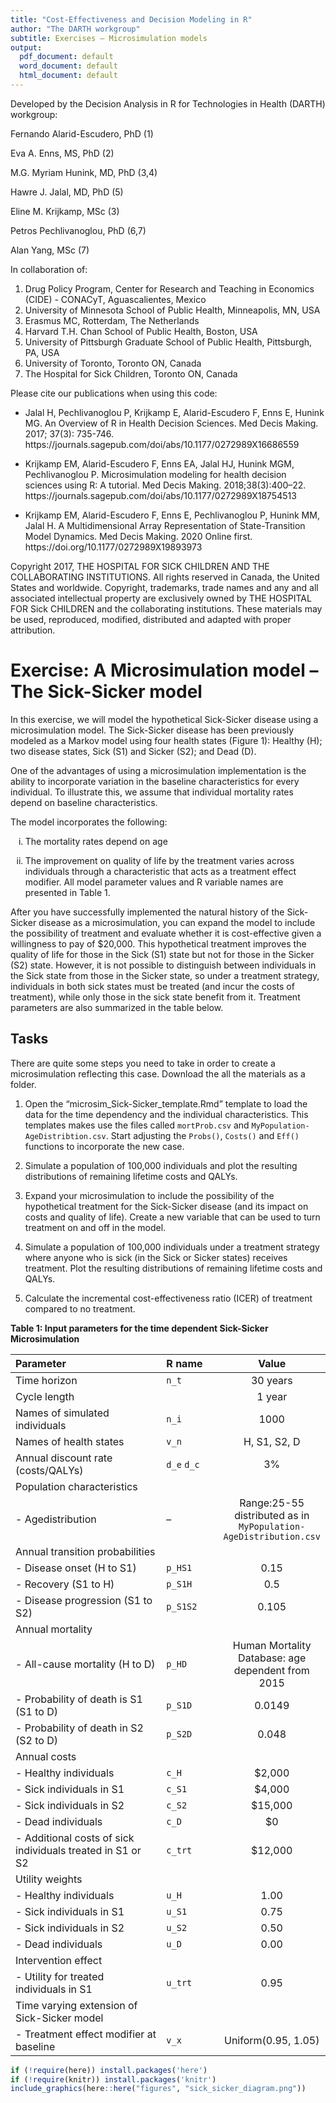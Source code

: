 ```yaml
---
title: "Cost-Effectiveness and Decision Modeling in R"
author: "The DARTH workgroup"
subtitle: Exercises – Microsimulation models 
output:
  pdf_document: default
  word_document: default
  html_document: default
---
```


Developed by the Decision Analysis in R for Technologies in Health (DARTH) workgroup:

Fernando Alarid-Escudero, PhD (1) 

Eva A. Enns, MS, PhD (2)	

M.G. Myriam Hunink, MD, PhD (3,4)

Hawre J. Jalal, MD, PhD (5) 

Eline M. Krijkamp, MSc (3)	

Petros Pechlivanoglou, PhD (6,7)

Alan Yang, MSc (7)

In collaboration of: 		

1. Drug Policy Program, Center for Research and Teaching in Economics (CIDE) - CONACyT, 
   Aguascalientes, Mexico
2. University of Minnesota School of Public Health, Minneapolis, MN, USA
3. Erasmus MC, Rotterdam, The Netherlands
4. Harvard T.H. Chan School of Public Health, Boston, USA
5. University of Pittsburgh Graduate School of Public Health, Pittsburgh, PA, USA
6. University of Toronto, Toronto ON, Canada
7. The Hospital for Sick Children, Toronto ON, Canada

Please cite our publications when using this code:
 
- Jalal H, Pechlivanoglou P, Krijkamp E, Alarid-Escudero F, Enns E, Hunink MG. 
An Overview of R in Health Decision Sciences. Med Decis Making. 2017; 37(3): 735-746. 
https://journals.sagepub.com/doi/abs/10.1177/0272989X16686559
 
- Krijkamp EM, Alarid-Escudero F, Enns EA, Jalal HJ, Hunink MGM, Pechlivanoglou P. 
Microsimulation modeling for health decision sciences using R: A tutorial. 
Med Decis Making. 2018;38(3):400–22. 
https://journals.sagepub.com/doi/abs/10.1177/0272989X18754513
 
- Krijkamp EM, Alarid-Escudero F, Enns E, Pechlivanoglou P, Hunink MM, Jalal H. 
A Multidimensional Array Representation of State-Transition Model Dynamics. 
Med Decis Making. 2020 Online first. https://doi.org/10.1177/0272989X19893973

Copyright 2017, THE HOSPITAL FOR SICK CHILDREN AND THE COLLABORATING INSTITUTIONS. 
All rights reserved in Canada, the United States and worldwide. Copyright, 
trademarks, trade names and any and all associated intellectual property are 
exclusively owned by THE HOSPITAL FOR Sick CHILDREN and the collaborating 
institutions. These materials may be used, reproduced, modified, distributed 
and adapted with proper attribution.

# Exercise: A Microsimulation model – The Sick-Sicker model

In this exercise, we will model the hypothetical Sick-Sicker disease using a microsimulation model. The Sick-Sicker disease has been previously modeled as a Markov model using four health states (Figure 1): Healthy (H); two disease states, Sick (S1) and Sicker (S2); and Dead (D). 

One of the advantages of using a microsimulation implementation is the ability to incorporate variation in the baseline characteristics for every individual. To illustrate this, we assume that individual mortality rates depend on baseline characteristics. 

The model incorporates the following:

i)	The mortality rates depend on age

ii) The improvement on quality of life by the treatment varies across individuals through a characteristic that acts as a treatment effect modifier. All model parameter values and R variable names are presented in Table 1.

After you have successfully implemented the natural history of the Sick-Sicker disease as a microsimulation, you can expand the model to include the possibility of treatment and evaluate whether it is cost-effective given a willingness to pay of $20,000. This hypothetical treatment improves the quality of life for those in the Sick (S1) state but not for those in the Sicker (S2) state. However, it is not possible to distinguish between individuals in the Sick state from those in the Sicker state, so under a treatment strategy, individuals in both sick states must be treated (and incur the costs of treatment), while only those in the sick state benefit from it. Treatment parameters are also summarized in the table below.


## Tasks

There are quite some steps you need to take in order to create a microsimulation reflecting this case. Download the all the materials as a folder. 

1. Open the "microsim_Sick-Sicker_template.Rmd"  template to load the data for the time dependency and the individual characteristics. This templates makes use the files called `mortProb.csv` and `MyPopulation-AgeDistribtion.csv`. Start adjusting the `Probs()`, `Costs()` and `Eff()` functions to incorporate the new case.

2. Simulate a population of 100,000 individuals and plot the resulting distributions of remaining lifetime costs and QALYs.

3. Expand your microsimulation to include the possibility of the hypothetical treatment for the Sick-Sicker disease (and its impact on costs and quality of life). Create a new variable that can be used to turn treatment on and off in the model.

4. Simulate a population of 100,000 individuals under a treatment strategy where anyone who is sick (in the Sick or Sicker states) receives treatment. Plot the resulting distributions of remaining lifetime costs and QALYs.

5. Calculate the incremental cost-effectiveness ratio (ICER) of treatment compared to no treatment. 

**Table 1: Input parameters for the time dependent Sick-Sicker Microsimulation **

|           **Parameter**            |  **R name** |   **Value**   |
|:-----------------------------------|:------------|:-------------:|
| Time horizon                       | `n_t`       | 30 years      |
| Cycle length                       |             | 1 year        |
| Names of simulated individuals     | `n_i`       | 1000          |
| Names of health states             | `v_n`       | H, S1, S2, D  |
| Annual discount rate (costs/QALYs) | `d_e` `d_c` | 3%            |
| Population characteristics         |             |               |
| - Agedistribution                  |  --         | Range:25-55 distributed as in `MyPopulation-AgeDistribution.csv`|
| Annual transition probabilities    |             |               |
| - Disease onset (H to S1)          | `p_HS1`     |  0.15         |
| - Recovery (S1 to H)               | `p_S1H`     |  0.5          |
| - Disease progression (S1 to S2)   | `p_S1S2`    |  0.105        |
| Annual mortality                   |             |               |
| - All-cause mortality (H to D)     | `p_HD`      | Human Mortality Database: age dependent from 2015|
| - Probability of death is S1 (S1 to D) | `p_S1D` |  0.0149       |
| - Probability of death in S2 (S2 to D) | `p_S2D` |  0.048        |
| Annual costs                       |             |               |
| - Healthy individuals              | `c_H`       |  $2,000       |
| - Sick individuals in S1           | `c_S1`      |  $4,000       |
| - Sick individuals in S2           | `c_S2`      |  $15,000      |
| - Dead individuals                 | `c_D`       |  $0           |
| - Additional costs of sick individuals treated in S1 or S2       | `c_trt` | $12,000 |
| Utility weights                    |             |               |
| - Healthy individuals              | `u_H`       |  1.00         |
| - Sick individuals in S1           | `u_S1`      |  0.75         |
| - Sick individuals in S2           | `u_S2`      |  0.50         |
| - Dead individuals                 | `u_D`       |  0.00         |
| Intervention effect                |             |               |
| - Utility for treated individuals in S1 | `u_trt` |  0.95        |
| Time varying extension of Sick-Sicker model |     |              |
| - Treatment effect modifier at baseline     | `v_x` | Uniform(0.95, 1.05) |


```r
if (!require(here)) install.packages('here')
if (!require(knitr)) install.packages('knitr')
include_graphics(here::here("figures", "sick_sicker_diagram.png"))
```

